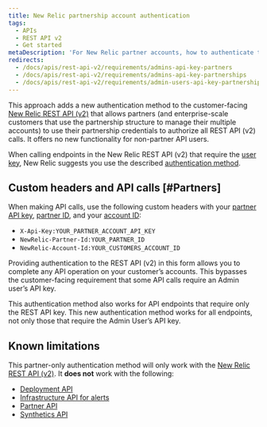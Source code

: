 ```yaml
---
title: New Relic partnership account authentication
tags:
  - APIs
  - REST API v2
  - Get started
metaDescription: 'For New Relic partner accounts, how to authenticate to our REST API (v2).'
redirects:
  - /docs/apis/rest-api-v2/requirements/admins-api-key-partners
  - /docs/apis/rest-api-v2/requirements/admins-api-key-partnerships
  - /docs/apis/rest-api-v2/requirements/admin-users-api-key-partnerships
---
```


This approach adds a new authentication method to the customer-facing [New Relic REST API (v2)](https://api.newrelic.com/) that allows partners (and enterprise-scale customers that use the partnership structure to manage their multiple accounts) to use their partnership credentials to authorize all REST API (v2) calls. It offers no new functionality for non-partner API users.

When calling endpoints in the New Relic REST API (v2) that require the [user key](/docs/apis/get-started/intro-apis/types-new-relic-api-keys#user-api-key), New Relic suggests you use the described [authentication method](/docs/apis/rest-api-v2/requirements/admins-api-key-partnerships#Partners).

## Custom headers and API calls [#Partners]

When making API calls, use the following custom headers with your [partner API key](/docs/accounts-partnerships/partnerships/partner-api/partner-api-reference#the-api-key), [partner ID](/docs/accounts-partnerships/partnerships/partner-api/partner-api-reference#partner-id), and your [account ID](/docs/accounts-partnerships/accounts/account-setup/account-id):

* `X-Api-Key:YOUR_PARTNER_ACCOUNT_API_KEY`
* `NewRelic-Partner-Id:YOUR_PARTNER_ID`
* `NewRelic-Account-Id:YOUR_CUSTOMERS_ACCOUNT_ID`

Providing authentication to the REST API (v2) in this form allows you to complete any API operation on your customer’s accounts. This bypasses the customer-facing requirement that some API calls require an Admin user’s API key.

This authentication method also works for API endpoints that require only the REST API key. This new authentication method works for all endpoints, not only those that require the Admin User’s API key.

## Known limitations

This partner-only authentication method will only work with the [New Relic REST API (v2)](https://api.newrelic.com/). It **does not** work with the following:

* [Deployment API](/docs/apm/new-relic-apm/maintenance/deployment-notifications#api)
* [Infrastructure API for alerts](/docs/infrastructure/new-relic-infrastructure/infrastructure-alert-conditions/rest-api-calls-new-relic-infrastructure-alerts)
* [Partner API](/docs/accounts-partnerships/partnerships/partner-api/partner-api-reference)
* [Synthetics API](/docs/apis/synthetics-rest-api/monitor-examples/manage-synthetics-monitors-rest-api)
